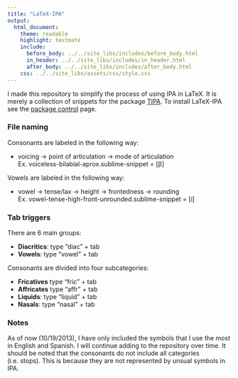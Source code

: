```yaml
---
title: "LaTeX-IPA"
output:
  html_document:
    theme: readable
    highlight: textmate
    include:
      before_body: ../../site_libs/includes/before_body.html
      in_header: ../../site_libs/includes/in_header.html
      after_body: ../../site_libs/includes/after_body.html
    css: ../../site_libs/assets/css/style.css
---
```



I made this repository to simplify the process of using IPA in LaTeX. It is merely a collection of snippets for the package [TIPA][TIPA]. To install LaTeX-IPA see the [package control][package control LaTeX-IPA] page.


### File naming  

Consonants are labeled in the following way:  

- voicing -> point of articulation -> mode of articulation  
Ex. voiceless-bilabial-aprox.sublime-snippet = [&beta;]


Vowels are labeled in the following way:  

- vowel -> tense/lax -> height -> frontedness -> rounding  
Ex. vowel-tense-high-front-unrounded.sublime-snippet = [i]


### Tab triggers

There are 6 main groups:  

- **Diacritics**: type "diac" + tab  
- **Vowels**: type "vowel" + tab  

Consonants are divided into four subcategories:  

- **Fricatives** type "fric" + tab  
- **Affricates** type "affr" + tab  
- **Liquids**: type "liquid" + tab  
- **Nasals**: type "nasal" + tab

### Notes  

As of now (10/19/2013), I have only included the symbols that I use the most in English and Spanish. I will continue adding to the repository over time. It should be noted that the consonants do not include all categories (i.e. stops). This is because they are not represented by unsual symbols in IPA. 

[project page]: http://www.jvcasillas.com/LaTeX-IPA


[TIPA]: http://www.ctan.org/pkg/tipa
[package control LaTeX-IPA]: https://sublime.wbond.net/packages/LaTeX-IPA

